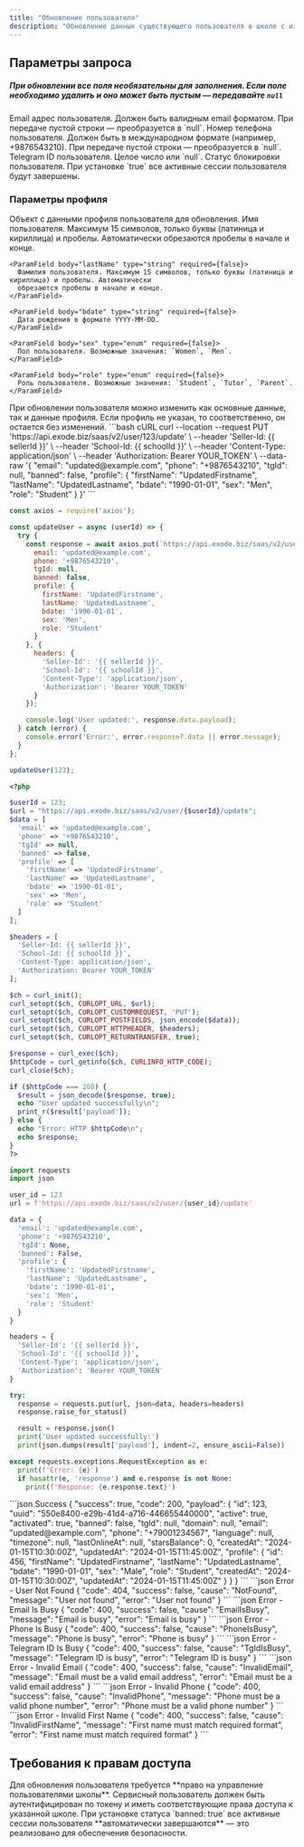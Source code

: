```yaml
---
title: "Обновление пользователя"
description: "Обновление данных существующего пользователя в школе с изменением данных профиля"
---
```



<HeaderParamFields/>

## Параметры запроса

##### При обновлении все поля необязательны для заполнения. Если поле необходимо удалить и оно может быть пустым — передавайте `null`

<ParamField body="email" type="string" required={false}>
  Email адрес пользователя. Должен быть валидным email форматом. При передаче пустой строки — преобразуется в
  `null`.
</ParamField>

<ParamField body="phone" type="string" required={false}>
  Номер телефона пользователя. Должен быть в международном формате (например, +9876543210). При передаче пустой строки — преобразуется в `null`.
</ParamField>

<ParamField body="tgId" type="integer" required={false}>
  Telegram ID пользователя. Целое число или `null`.
</ParamField>

<ParamField body="banned" type="boolean" required={false}>
  Статус блокировки пользователя. При установке `true` все активные сессии пользователя будут завершены.
</ParamField>

### Параметры профиля

<ParamField body="profile" type="object" required={false}>
  Объект с данными профиля пользователя для обновления.

  <Expandable title="Свойства профиля">
    <ParamField body="firstName" type="string" required={false}>
      Имя пользователя. Максимум 15 символов, только буквы (латиница и кириллица) и пробелы. Автоматически
      обрезаются пробелы в начале и конце.
    </ParamField>

    <ParamField body="lastName" type="string" required={false}>
      Фамилия пользователя. Максимум 15 символов, только буквы (латиница и кириллица) и пробелы. Автоматически
      обрезаются пробелы в начале и конце.
    </ParamField>

    <ParamField body="bdate" type="string" required={false}>
      Дата рождения в формате YYYY-MM-DD.
    </ParamField>

    <ParamField body="sex" type="enum" required={false}>
      Пол пользователя. Возможные значения: `Women`, `Men`.
    </ParamField>

    <ParamField body="role" type="enum" required={false}>
      Роль пользователя. Возможные значения: `Student`, `Tutor`, `Parent`.
    </ParamField>
  </Expandable>
</ParamField>

<Info>
  При обновлении пользователя можно изменить как основные данные, так и данные профиля. Если профиль не указан,
  то соответственно, он остается без изменений.
</Info>

<RequestExample>
```bash cURL
curl --location --request PUT 'https://api.exode.biz/saas/v2/user/123/update' \
  --header 'Seller-Id: {{ sellerId }}' \
  --header 'School-Id: {{ schoolId }}' \
  --header 'Content-Type: application/json' \
  --header 'Authorization: Bearer YOUR_TOKEN' \
  --data-raw '{
    "email": "updated@example.com",
    "phone": "+9876543210",
    "tgId": null,
    "banned": false,
    "profile": {
      "firstName": "UpdatedFirstname",
      "lastName": "UpdatedLastname",
      "bdate": "1990-01-01",
      "sex": "Men",
      "role": "Student"
    }
  }'
```

```javascript Node.js
const axios = require('axios');

const updateUser = async (userId) => {
  try {
    const response = await axios.put(`https://api.exode.biz/saas/v2/user/${userId}/update`, {
      email: 'updated@example.com',
      phone: '+9876543210',
      tgId: null,
      banned: false,
      profile: {
        firstName: 'UpdatedFirstname',
        lastName: 'UpdatedLastname',
        bdate: '1990-01-01',
        sex: 'Men',
        role: 'Student'
      }
    }, {
      headers: {
        'Seller-Id': '{{ sellerId }}',
        'School-Id': '{{ schoolId }}',
        'Content-Type': 'application/json',
        'Authorization': 'Bearer YOUR_TOKEN'
      }
    });

    console.log('User updated:', response.data.payload);
  } catch (error) {
    console.error('Error:', error.response?.data || error.message);
  }
};

updateUser(123);
```

```php PHP
<?php

$userId = 123;
$url = "https://api.exode.biz/saas/v2/user/{$userId}/update";
$data = [
  'email' => 'updated@example.com',
  'phone' => '+9876543210',
  'tgId' => null,
  'banned' => false,
  'profile' => [
    'firstName' => 'UpdatedFirstname',
    'lastName' => 'UpdatedLastname',
    'bdate' => '1990-01-01',
    'sex' => 'Men',
    'role' => 'Student'
  ]
];

$headers = [
  'Seller-Id: {{ sellerId }}',
  'School-Id: {{ schoolId }}',
  'Content-Type: application/json',
  'Authorization: Bearer YOUR_TOKEN'
];

$ch = curl_init();
curl_setopt($ch, CURLOPT_URL, $url);
curl_setopt($ch, CURLOPT_CUSTOMREQUEST, 'PUT');
curl_setopt($ch, CURLOPT_POSTFIELDS, json_encode($data));
curl_setopt($ch, CURLOPT_HTTPHEADER, $headers);
curl_setopt($ch, CURLOPT_RETURNTRANSFER, true);

$response = curl_exec($ch);
$httpCode = curl_getinfo($ch, CURLINFO_HTTP_CODE);
curl_close($ch);

if ($httpCode === 200) {
  $result = json_decode($response, true);
  echo "User updated successfully\n";
  print_r($result['payload']);
} else {
  echo "Error: HTTP $httpCode\n";
  echo $response;
}
?>
```

```python Python
import requests
import json

user_id = 123
url = f'https://api.exode.biz/saas/v2/user/{user_id}/update'

data = {
  'email': 'updated@example.com',
  'phone': '+9876543210',
  'tgId': None,
  'banned': False,
  'profile': {
    'firstName': 'UpdatedFirstname',
    'lastName': 'UpdatedLastname',
    'bdate': '1990-01-01',
    'sex': 'Men',
    'role': 'Student'
  }
}

headers = {
  'Seller-Id': '{{ sellerId }}',
  'School-Id': '{{ schoolId }}',
  'Content-Type': 'application/json',
  'Authorization': 'Bearer YOUR_TOKEN'
}

try:
  response = requests.put(url, json=data, headers=headers)
  response.raise_for_status()

  result = response.json()
  print('User updated successfully:')
  print(json.dumps(result['payload'], indent=2, ensure_ascii=False))

except requests.exceptions.RequestException as e:
  print(f'Error: {e}')
  if hasattr(e, 'response') and e.response is not None:
    print(f'Response: {e.response.text}')
```
</RequestExample>

<ResponseExample>
```json Success
{
  "success": true,
  "code": 200,
  "payload": {
    "id": 123,
    "uuid": "550e8400-e29b-41d4-a716-446655440000",
    "active": true,
    "activated": true,
    "banned": false,
    "tgId": null,
    "domain": null,
    "email": "updated@example.com",
    "phone": "+79001234567",
    "language": null,
    "timezone": null,
    "lastOnlineAt": null,
    "starsBalance": 0,
    "createdAt": "2024-01-15T10:30:00Z",
    "updatedAt": "2024-01-15T11:45:00Z",
    "profile": {
      "id": 456,
      "firstName": "UpdatedFirstname",
      "lastName": "UpdatedLastname",
      "bdate": "1990-01-01",
      "sex": "Male",
      "role": "Student",
      "createdAt": "2024-01-15T10:30:00Z",
      "updatedAt": "2024-01-15T11:45:00Z"
    }
  }
}
```
```json Error - User Not Found
{
  "code": 404,
  "success": false,
  "cause": "NotFound",
  "message": "User not found",
  "error": "User not found"
}
```
```json Error - Email Is Busy
{
  "code": 400,
  "success": false,
  "cause": "EmailIsBusy",
  "message": "Email is busy",
  "error": "Email is busy"
}
```
```json Error - Phone Is Busy
{
  "code": 400,
  "success": false,
  "cause": "PhoneIsBusy",
  "message": "Phone is busy",
  "error": "Phone is busy"
}
```
```json Error - Telegram ID Is Busy
{
  "code": 400,
  "success": false,
  "cause": "TgIdIsBusy",
  "message": "Telegram ID is busy",
  "error": "Telegram ID is busy"
}
```
```json Error - Invalid Email
{
  "code": 400,
  "success": false,
  "cause": "InvalidEmail",
  "message": "Email must be a valid email address",
  "error": "Email must be a valid email address"
}
```
```json Error - Invalid Phone
{
  "code": 400,
  "success": false,
  "cause": "InvalidPhone",
  "message": "Phone must be a valid phone number",
  "error": "Phone must be a valid phone number"
}
```
```json Error - Invalid First Name
{
  "code": 400,
  "success": false,
  "cause": "InvalidFirstName",
  "message": "First name must match required format",
  "error": "First name must match required format"
}
```
</ResponseExample>

## Требования к правам доступа

<Check>
Для обновления пользователя требуется **право на управление пользователями школы**.
</Check>

<Warning>
  Сервисный пользователь должен быть аутентифицирован по токену и иметь соответствующие права доступа к указанной
  школе.
</Warning>

<Info>
  При установке статуса `banned: true` все активные сессии пользователя **автоматически завершаются** — это
  реализовано для обеспечения безопасности.
</Info>
